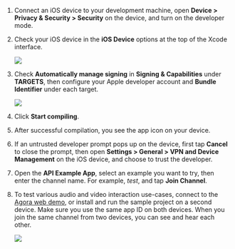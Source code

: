 <PlatformWrapper platform="ios">

1. Connect an iOS device to your development machine, open **Device > Privacy & Security > Security** on the device, and turn on the developer mode.

1. Check your iOS device in the **iOS Device** options at the top of the Xcode interface.

    ![](/images/video-sdk/run-compile-ios-step-2.png)

1. Check **Automatically manage signing** in **Signing & Capabilities** under **TARGETS**, then configure your Apple developer account and **Bundle Identifier** under each target.

    ![](/images/video-sdk/run-compile-ios-step-3.png)

1. Click **Start compiling**.

1. After successful compilation, you see the app icon on your device.

1. If an untrusted developer prompt pops up on the device, first tap **Cancel** to close the prompt, then open **Settings > General > VPN and Device Management** on the iOS device, and choose to trust the developer.

1. Open the **API Example App**, select an example you want to try, then enter the channel name. For example, *test*, and tap **Join Channel**.

1. To test various audio and video interaction use-cases, connect to the [Agora web demo](https://webdemo.agora.io/basicVideoCall/index.html), or install and run the sample project on a second device. Make sure you use the same app ID on both devices. When you join the same channel from two devices, you can see and hear each other.

    ![](/images/video-sdk/run-compile-ios-step-8.png)

</PlatformWrapper>